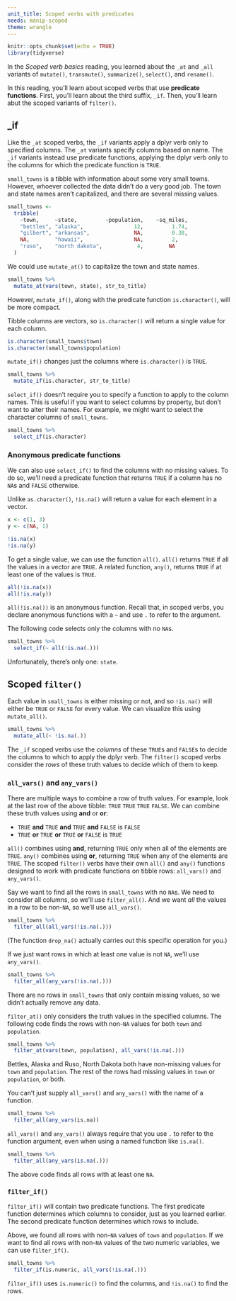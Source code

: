 ```yaml
---
unit_title: Scoped verbs with predicates
needs: manip-scoped
theme: wrangle
---
```


```r
knitr::opts_chunk$set(echo = TRUE)
library(tidyverse)
```

In the _Scoped verb basics_ reading, you learned about the `_at` and `_all` variants of `mutate()`, `transmute()`, `summarize()`, `select()`, and `rename()`.

In this reading, you'll learn about scoped verbs that use **predicate functions**. First, you'll learn about the third suffix, `_if`. Then, you'll learn abut the scoped variants of `filter()`.

## _if

Like the `_at` scoped verbs, the `_if` variants apply a dplyr verb only to specified columns. The `_at` variants specify columns based on name. The `_if` variants instead use predicate functions, applying the dplyr verb only to the columns for which the predicate function is `TRUE`.

`small_towns` is a tibble with information about some very small towns. However, whoever collected the data didn't do a very good job. The town and state names aren't capitalized, and there are several missing values. 

```r
small_towns <-
  tribble(
    ~town,     ~state,         ~population,    ~sq_miles,
    "bettles", "alaska",                12,         1.74,
    "gilbert", "arkansas",              NA,         0.38,
    NA,        "hawaii",                NA,         2,
    "ruso",    "north dakota",           4,        NA
  )
```

We could use `mutate_at()` to capitalize the town and state names.

```r
small_towns %>% 
  mutate_at(vars(town, state), str_to_title)
```

However, `mutate_if()`, along with the predicate function `is.character()`, will be more compact.

Tibble columns are vectors, so `is.character()` will return a single value for each column.

```r
is.character(small_towns$town)
is.character(small_towns$population)
```

`mutate_if()` changes just the columns where `is.character()` is `TRUE`.

```r
small_towns %>% 
  mutate_if(is.character, str_to_title)
```

`select_if()` doesn't require you to specify a function to apply to the column names. This is useful if you want to select columns by property, but don't want to alter their names. For example, we might want to select the character columns of `small_towns`.

```r
small_towns %>% 
  select_if(is.character)
```

### Anonymous predicate functions

We can also use `select_if()` to find the columns with no missing values. To do so, we'll need a predicate function that returns `TRUE` if a column has no `NA`s and `FALSE` otherwise. 

Unlike `as.character()`, `!is.na()` will return a value for each element in a vector.

```r
x <- c(1, 3)
y <- c(NA, 1)

!is.na(x)
!is.na(y)
```

To get a single value, we can use the function `all()`. `all()` returns `TRUE` if all the values in a vector are `TRUE`. A related function, `any()`, returns `TRUE` if at least one of the values is `TRUE`.

```r
all(!is.na(x))
all(!is.na(y))
```

`all(!is.na())` is an anonymous function. Recall that, in scoped verbs, you declare anonymous functions with a `~` and use `.` to refer to the argument. 

The following code selects only the columns with no `NA`s.

```r
small_towns %>% 
  select_if(~ all(!is.na(.)))
```

Unfortunately, there's only one: `state`.

## Scoped `filter()`

Each value in `small_towns` is either missing or not, and so `!is.na()` will either be `TRUE` or `FALSE` for every value. We can visualize this using `mutate_all()`.

```r
small_towns %>% 
  mutate_all(~ !is.na(.))
```

The `_if` scoped verbs use the *columns* of these `TRUE`s and `FALSE`s to decide the columns to which to apply the dplyr verb. The `filter()` scoped verbs consider the *rows* of these truth values to decide which of them to keep.

### `all_vars()` and `any_vars()`

There are multiple ways to combine a row of truth values. For example, look at the last row of the above tibble: `TRUE` `TRUE` `TRUE` `FALSE`. We can combine these truth values using **and** or **or**:

* `TRUE` **and** `TRUE` **and** `TRUE` **and** `FALSE` is `FALSE`
* `TRUE` **or** `TRUE` **or** `TRUE` **or** `FALSE` is `TRUE`

`all()` combines using **and**, returning `TRUE` only when all of the elements are `TRUE`. `any()` combines using **or**, returning `TRUE` when any of the elements are `TRUE`. The scoped `filter()` verbs have their own `all()` and `any()` functions designed to work with predicate functions on tibble rows: `all_vars()` and `any_vars()`.

Say we want to find all the rows in `small_towns` with no `NA`s. We need to consider all columns, so we'll use `filter_all()`. And we want *all* the values in a row to be non-`NA`, so we'll use `all_vars()`.

```r
small_towns %>% 
  filter_all(all_vars(!is.na(.)))
```

(The function `drop_na()` actually carries out this specific operation for you.)

If we just want rows in which at least one value is not `NA`, we'll use `any_vars()`.

```r
small_towns %>% 
  filter_all(any_vars(!is.na(.)))
```

There are no rows in `small_towns` that only contain missing values, so we didn't actually remove any data.

`filter_at()` only considers the truth values in the specified columns. The following code finds the rows with non-`NA` values for both `town` and `population`.

```r
small_towns %>% 
  filter_at(vars(town, population), all_vars(!is.na(.)))
```

Bettles, Alaska and Ruso, North Dakota both have non-missing values for `town` and `population`. The rest of the rows had missing values in `town` or `population`, or both.

You can't just supply `all_vars()` and `any_vars()` with the name of a function.

```r
small_towns %>% 
  filter_all(any_vars(is.na))
```

`all_vars()` and `any_vars()` always require that you use `.` to refer to the function argument, even when using a named function like `is.na()`.

```r
small_towns %>% 
  filter_all(any_vars(is.na(.)))
```

The above code finds all rows with at least one `NA`.

### `filter_if()`

`filter_if()` will contain two predicate functions. The first predicate function determines which columns to consider, just as you learned earlier. The second predicate function determines which rows to include.

Above, we found all rows with non-`NA` values of `town` and `population`. If we want to find all rows with non-`NA` values of the two numeric variables, we can use `filter_if()`.

```r
small_towns %>% 
  filter_if(is.numeric, all_vars(!is.na(.)))
```

`filter_if()` uses `is.numeric()` to find the columns, and `!is.na()` to find the rows.
